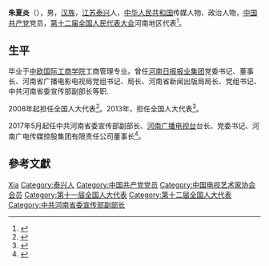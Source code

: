 '''朱夏炎'''（{{bd|1959年||}}），男，[[汉族|汉族]]，[[江苏|江苏]][[泰兴|泰兴]]人，[[中华人民共和国|中华人民共和国]]传媒人物、政治人物，[[中国共产党|中国共产党]]党员，[[第十二届全国人民代表大会|第十二届全国人民代表大会]]河南地区代表<ref>{{cite web|author=新华网|title=第十一届全国人大代表|url=http://news.xinhuanet.com/ziliao/2008-03/03/content_7708230.htm?node=36628|publisher=新华网|accessdate=2014-01-07|archive-date=2014-01-10|archive-url=https://web.archive.org/web/20140110211415/http://news.xinhuanet.com/ziliao/2008-03/03/content_7708230.htm?node=36628|dead-url=no}}</ref>。

== 生平 ==
毕业于[[中欧国际工商学院|中欧国际工商学院]]工商管理专业。曾任[[河南日报报业集团|河南日报报业集团]]党委书记、董事长、河南省广播电影电视局党组书记、局长、河南省新闻出版局局长、党组书记、中共河南省委宣传部副部长等职.

2008年起担任全国人大代表<ref>{{cite news|title=全国人大代表信息-朱夏炎|url=http://210.82.31.1:8084/delegate/viewDelegate.action?dbid=111413|accessdate=2013-04-05|newspaper=全国人大网|archive-url=https://web.archive.org/web/20140502000632/http://www.npc.gov.cn/delegate/viewDelegate.action?dbid=111413|archive-date=2014-05-02|dead-url=yes}}</ref>。2013年，担任全国人大代表<ref>{{cite news|title=全国人大代表信息-朱夏炎|url=http://210.82.31.1:8084/delegate/viewDelegate.action?dbid=121387|accessdate=2013-04-05|newspaper=全国人大网|archive-url=https://web.archive.org/web/20140502033332/http://www.npc.gov.cn/delegate/viewDelegate.action?dbid=121387|archive-date=2014-05-02|dead-url=yes}}</ref>。

2017年5月起任中共河南省委宣传部副部长、[[河南广播电视台|河南广播电视台]]台长、党委书记、河南广电传媒控股集团有限责任公司董事长<ref>{{cite news|title=重磅！河南省政府新任免一批干部（附详细名单）|url=http://www.henan.gov.cn/jrhn/system/2017/05/27/010721691.shtml|accessdate=2017-05-27|newspaper=河南省人民政府}}</ref>。

== 參考文獻 ==
{{reflist}}

{{中国政治人物小作品}}
{{中国电视艺术家协会第六届理事会}}
{{中华全国新闻工作者协会第八届理事会}}
{{中华全国新闻工作者协会第九届理事会}}

{{Authority control}}
{{DEFAULTSORT:Zhu朱}}
[[Category:朱姓|Xia]]
[[Category:泰兴人|Category:泰兴人]]
[[Category:中国共产党党员|Category:中国共产党党员]]
[[Category:中国电视艺术家协会会员|Category:中国电视艺术家协会会员]]
[[Category:第十一届全国人大代表|Category:第十一届全国人大代表]]
[[Category:第十二届全国人大代表|Category:第十二届全国人大代表]]
[[Category:中共河南省委宣传部副部长|Category:中共河南省委宣传部副部长]]